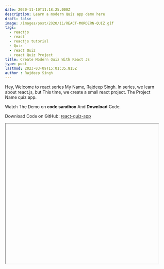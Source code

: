 ```yaml
---
date: 2020-11-10T11:18:25.000Z
description: Learn a modern Quiz app demo here
draft: false
image: /images/post/2020/11/REACT-MORDERN-QUIZ.gif
tags:
  - reactjs
  - react
  - reactjs tutorial
  - Quiz
  - react Quiz
  - react Quiz Project
title: Create Modern Quiz With React Js
type: post
lastmod: 2023-03-09T15:01:35.815Z
author : Rajdeep Singh
---
```



Hey, Welcome to react series My Name, Rajdeep Singh. In series, we learn about react.js, but This time, we create a small react project. The Project Name quiz app.

Watch The Demo on **code sandbox** And **Download** Code.

Download Code on GitHub: [react-quiz-app](https://github.com/officialrajdeepsingh/react-quiz-app)

<Iframe url="https://codesandbox.io/s/react-quiz-app-b95nf?autoresize=1&fontsize=14&hidenavigation=1&theme=dark&view=preview" width="100%" height="460px" display="block" position="relative"/>

## Let’s start:

### Requirement:

1. Basic React knowledge
2. Code Editor or IDE
3. Smiley Face

---

## Learn Basic of Reactjs

https://medium.com/@officialrajdeepsingh/what-is-reactjs-d83a61260dbc

---

## Step

1. Create React App
2. Learn Folder Str.
3. Index.js File
4. Demo Data
5. Components

### Create React App

First, Create New React Project on your laptop using `create-react-app` command.

```javascript
npx create-react-app quiz app
cd my-app
npm start
```

---

### Learn Folder Str

In the react Src folder, there are 3 components and one is `data.js` file.

## ![Src folder structure](/images/post/2020/11/quiz-app.png 'Src folder structure')

### Index.js File

Index.js main file in the react src folder. we add CSS file and import component file on index.js

We import the Header and Quiz component to this place

Most Important create render Method on here.

## ![index.js file code](/images/post/2020/11/react-quiz.png 'index.js file code')

### Style For Quiz:

All Styles for the body, header, MainDiv as card, And a button. Create on this file.

![Style CSS](/images/post/2020/11/react-quiz-code.png 'Style CSS')

### Demo Data:

data.js file, I create a variable Name Quizdata. We assign data from of array in the Quizdata variable.

Each index, we create an object. in the object, we add an id, Quiz, FindAnswer, and rightAnswer

In FindAnswer, We add the array with three values.

## ![Data.js file](/images/post/2020/11/react-quiz-code-app.png "Data.js file")

### Components

#### Header:

<Alert>
Header component we return a simple h1 tag for the app title.
</Alert>


![Header.js](/images/post/2020/11/react-quizs.png "Header.js")

---

#### Quiz:

Quiz components work with 5 step

## 1 step:

Create the state. In-State we create an object. in this object, we create a dataQuestion variable with an array

## 2 step

We create a function. function name **setStateFunstion** in this function use react setState method And set data form data.js

## 3 step

ComponentDidMount simple we call setStateFunstion

## 4 step

In this step, we use map(). Map function work with an array. In this array map() get data and then we return h2 and Answer component.

Answer Components access data help props we provide here.

## ![Quiz.js](/images/post/2020/11/react-quiz-component.png "Quiz.js")

## Answer

### Two-step

with two-step to learn Answer.js

#### 1 step

Create a state with 3 parameters first Answer, second clickCheck, and third rightAnaswer.

#### 2 step

We use javascript ternary operator, map function, and event function to clickCheck true to get value to return a button. In this button, we call an Event function.

When some buddy clicks on the button, the button function uses The setState method set false on clickCheck.

Then the ternary operator runs false code to get answer data so simple.

![Answer.js](/images/post/2020/11/quiz-answer.png "Answer.js")

---

### Conclusion

I hope you read my article Build own quiz app.

Any suggestions and issues plz tell me to feel free.

---

